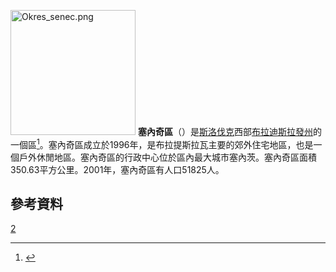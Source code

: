 {{noteTA
|1=zh-cn:布拉迪斯拉发;zh-hk:布拉迪斯拉發;zh-tw:布拉提斯拉瓦;
}}
[[File:Okres_senec.png|200px]]
'''塞內奇區'''（{{lang-sk|okres Senec}}）是[[斯洛伐克|斯洛伐克]]西部[[布拉迪斯拉發州|布拉迪斯拉發州]]的一個區<ref>{{cite web|last==Ustredný portál verejnej správy Slovenskej republiky|url=http://portal.gov.sk/portal/sk/Default.aspx?CatID=104&parent=108|title=Okres Senec|publisher=Ministry of Finance of the Slovak Republic|accessdate=2012-08-15|archive-date=2012-07-22|archive-url=https://web.archive.org/web/20120722065711/http://portal.gov.sk/Portal/sk/Default.aspx?CatID=104|dead-url=no}}</ref>。塞內奇區成立於1996年，是布拉提斯拉瓦主要的郊外住宅地區，也是一個戶外休閒地區。塞內奇區的行政中心位於區內最大城市塞內茨。塞內奇區面積350.63平方公里。2001年，塞內奇區有人口51825人。
== 參考資料 ==
{{reflist}}
{{coord|48|13|15|N|17|23|55|E|source:itwiki_type:adm2nd|display=title}}
{{斯洛伐克小作品}}

[[Category:布拉提斯拉瓦行政區劃|2]]